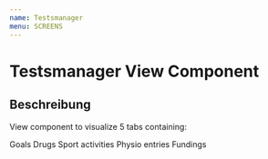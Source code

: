 ```yaml
---
name: Testsmanager
menu: SCREENS
---
```



# Testsmanager View Component

<Props of={Testsmanager} />

## Beschreibung

View component to visualize 5 tabs containing:

Goals
Drugs
Sport activities
Physio entries
Fundings
